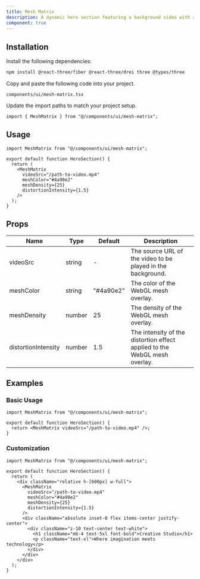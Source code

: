 ```yaml
---
title: Mesh Matrix
description: A dynamic hero section featuring a background video with an interactive WebGL mesh overlay that responds to mouse movement.
component: true
---
```


<ComponentPreview name="mesh-matrix-demo" />

## Installation

<Steps>

<Step>Install the following dependencies:</Step>

```bash
npm install @react-three/fiber @react-three/drei three @types/three
```

<Step>Copy and paste the following code into your project.</Step>

`components/ui/mesh-matrix.tsx`

<ComponentSource name="mesh-matrix" />

<Step>Update the import paths to match your project setup.</Step>

```tsx
import { MeshMatrix } from "@/components/ui/mesh-matrix";
```

</Steps>

## Usage

```tsx
import MeshMatrix from "@/components/ui/mesh-matrix";

export default function HeroSection() {
  return (
    <MeshMatrix
      videoSrc="/path-to-video.mp4"
      meshColor="#4a90e2"
      meshDensity={25}
      distortionIntensity={1.5}
    />
  );
}
```

## Props

| Name                | Type   | Default   | Description                                                               |
| ------------------- | ------ | --------- | ------------------------------------------------------------------------- |
| videoSrc            | string | -         | The source URL of the video to be played in the background.               |
| meshColor           | string | "#4a90e2" | The color of the WebGL mesh overlay.                                      |
| meshDensity         | number | 25        | The density of the WebGL mesh overlay.                                    |
| distortionIntensity | number | 1.5       | The intensity of the distortion effect applied to the WebGL mesh overlay. |

## Examples

### Basic Usage

```tsx
import MeshMatrix from "@/components/ui/mesh-matrix";

export default function HeroSection() {
  return <MeshMatrix videoSrc="/path-to-video.mp4" />;
}
```

### Customization

```tsx
import MeshMatrix from "@/components/ui/mesh-matrix";

export default function HeroSection() {
  return (
    <div className="relative h-[600px] w-full">
      <MeshMatrix
        videoSrc="/path-to-video.mp4"
        meshColor="#4a90e2"
        meshDensity={25}
        distortionIntensity={1.5}
      />
      <div className="absolute inset-0 flex items-center justify-center">
        <div className="z-10 text-center text-white">
          <h1 className="mb-4 text-5xl font-bold">Creative Studio</h1>
          <p className="text-xl">Where imagination meets technology</p>
        </div>
      </div>
    </div>
  );
}
```
